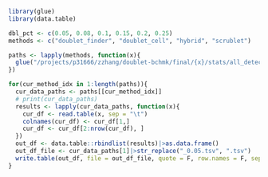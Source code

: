 ```r
library(glue)
library(data.table)
```

```r
dbl_pct <- c(0.05, 0.08, 0.1, 0.15, 0.2, 0.25)
methods <- c("doublet_finder", "doublet_cell", "hybrid", "scrublet")

paths <- lapply(methods, function(x){
  glue("/projects/p31666/zzhang/doublet-bchmk/final/{x}/stats/all_detection_rates_{dbl_pct}.tsv")
})


```

```r
for(cur_method_idx in 1:length(paths)){
  cur_data_paths <- paths[[cur_method_idx]]
  # print(cur_data_paths)
  results <- lapply(cur_data_paths, function(x){
    cur_df <- read.table(x, sep = "\t")
    colnames(cur_df) <- cur_df[1,]
    cur_df <- cur_df[2:nrow(cur_df), ]
  })
  out_df <- data.table::rbindlist(results)|>as.data.frame()
  out_df_file <- cur_data_paths[1]|>str_replace("_0.05.tsv", ".tsv")
  write.table(out_df, file = out_df_file, quote = F, row.names = F, sep="\t")
}
```

